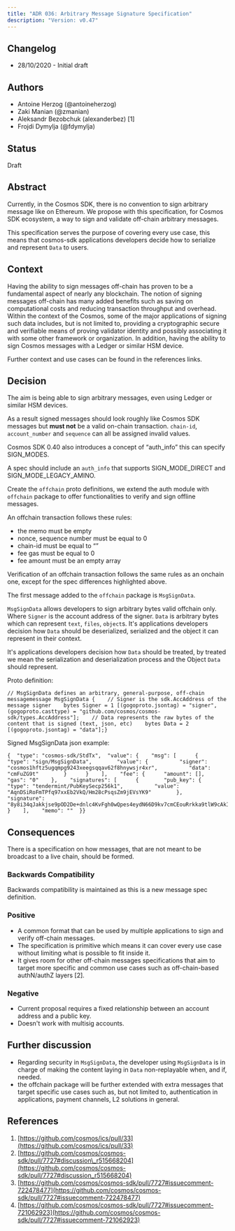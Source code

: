 ```yaml
---
title: "ADR 036: Arbitrary Message Signature Specification"
description: "Version: v0.47"
---
```


## Changelog[​](#changelog "Direct link to Changelog")

* 28/10/2020 - Initial draft

## Authors[​](#authors "Direct link to Authors")

* Antoine Herzog (@antoineherzog)
* Zaki Manian (@zmanian)
* Aleksandr Bezobchuk (alexanderbez) \[1]
* Frojdi Dymylja (@fdymylja)

## Status[​](#status "Direct link to Status")

Draft

## Abstract[​](#abstract "Direct link to Abstract")

Currently, in the Cosmos SDK, there is no convention to sign arbitrary message like on Ethereum. We propose with this specification, for Cosmos SDK ecosystem, a way to sign and validate off-chain arbitrary messages.

This specification serves the purpose of covering every use case, this means that cosmos-sdk applications developers decide how to serialize and represent `Data` to users.

## Context[​](#context "Direct link to Context")

Having the ability to sign messages off-chain has proven to be a fundamental aspect of nearly any blockchain. The notion of signing messages off-chain has many added benefits such as saving on computational costs and reducing transaction throughput and overhead. Within the context of the Cosmos, some of the major applications of signing such data includes, but is not limited to, providing a cryptographic secure and verifiable means of proving validator identity and possibly associating it with some other framework or organization. In addition, having the ability to sign Cosmos messages with a Ledger or similar HSM device.

Further context and use cases can be found in the references links.

## Decision[​](#decision "Direct link to Decision")

The aim is being able to sign arbitrary messages, even using Ledger or similar HSM devices.

As a result signed messages should look roughly like Cosmos SDK messages but **must not** be a valid on-chain transaction. `chain-id`, `account_number` and `sequence` can all be assigned invalid values.

Cosmos SDK 0.40 also introduces a concept of “auth\_info” this can specify SIGN\_MODES.

A spec should include an `auth_info` that supports SIGN\_MODE\_DIRECT and SIGN\_MODE\_LEGACY\_AMINO.

Create the `offchain` proto definitions, we extend the auth module with `offchain` package to offer functionalities to verify and sign offline messages.

An offchain transaction follows these rules:

* the memo must be empty
* nonce, sequence number must be equal to 0
* chain-id must be equal to “”
* fee gas must be equal to 0
* fee amount must be an empty array

Verification of an offchain transaction follows the same rules as an onchain one, except for the spec differences highlighted above.

The first message added to the `offchain` package is `MsgSignData`.

`MsgSignData` allows developers to sign arbitrary bytes valid offchain only. Where `Signer` is the account address of the signer. `Data` is arbitrary bytes which can represent `text`, `files`, `object`s. It's applications developers decision how `Data` should be deserialized, serialized and the object it can represent in their context.

It's applications developers decision how `Data` should be treated, by treated we mean the serialization and deserialization process and the Object `Data` should represent.

Proto definition:

```
// MsgSignData defines an arbitrary, general-purpose, off-chain messagemessage MsgSignData {    // Signer is the sdk.AccAddress of the message signer    bytes Signer = 1 [(gogoproto.jsontag) = "signer", (gogoproto.casttype) = "github.com/cosmos/cosmos-sdk/types.AccAddress"];    // Data represents the raw bytes of the content that is signed (text, json, etc)    bytes Data = 2 [(gogoproto.jsontag) = "data"];}
```

Signed MsgSignData json example:

```
{  "type": "cosmos-sdk/StdTx",  "value": {    "msg": [      {        "type": "sign/MsgSignData",        "value": {          "signer": "cosmos1hftz5ugqmpg9243xeegsqqav62f8hnywsjr4xr",          "data": "cmFuZG9t"        }      }    ],    "fee": {      "amount": [],      "gas": "0"    },    "signatures": [      {        "pub_key": {          "type": "tendermint/PubKeySecp256k1",          "value": "AqnDSiRoFmTPfq97xxEb2VkQ/Hm28cPsqsZm9jEVsYK9"        },        "signature": "8y8i34qJakkjse9pOD2De+dnlc4KvFgh0wQpes4eydN66D9kv7cmCEouRrkka9tlW9cAkIL52ErB+6ye7X5aEg=="      }    ],    "memo": ""  }}
```

## Consequences[​](#consequences "Direct link to Consequences")

There is a specification on how messages, that are not meant to be broadcast to a live chain, should be formed.

### Backwards Compatibility[​](#backwards-compatibility "Direct link to Backwards Compatibility")

Backwards compatibility is maintained as this is a new message spec definition.

### Positive[​](#positive "Direct link to Positive")

* A common format that can be used by multiple applications to sign and verify off-chain messages.
* The specification is primitive which means it can cover every use case without limiting what is possible to fit inside it.
* It gives room for other off-chain messages specifications that aim to target more specific and common use cases such as off-chain-based authN/authZ layers \[2].

### Negative[​](#negative "Direct link to Negative")

* Current proposal requires a fixed relationship between an account address and a public key.
* Doesn't work with multisig accounts.

## Further discussion[​](#further-discussion "Direct link to Further discussion")

* Regarding security in `MsgSignData`, the developer using `MsgSignData` is in charge of making the content laying in `Data` non-replayable when, and if, needed.
* the offchain package will be further extended with extra messages that target specific use cases such as, but not limited to, authentication in applications, payment channels, L2 solutions in general.

## References[​](#references "Direct link to References")

1. [https://github.com/cosmos/ics/pull/33](https://github.com/cosmos/ics/pull/33)
2. [https://github.com/cosmos/cosmos-sdk/pull/7727#discussion\_r515668204](https://github.com/cosmos/cosmos-sdk/pull/7727#discussion_r515668204)
3. [https://github.com/cosmos/cosmos-sdk/pull/7727#issuecomment-722478477](https://github.com/cosmos/cosmos-sdk/pull/7727#issuecomment-722478477)
4. [https://github.com/cosmos/cosmos-sdk/pull/7727#issuecomment-721062923](https://github.com/cosmos/cosmos-sdk/pull/7727#issuecomment-721062923)
